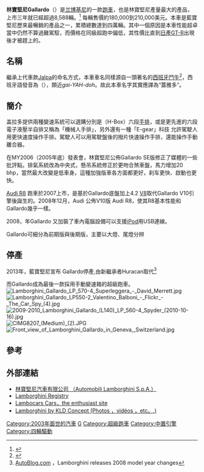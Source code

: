 {{NoteTA
|1=zh-hans:兰博基尼盖拉多;zh-hk:林寶堅尼Gallardo;zh-tw:藍寶堅尼Gallardo;
|2=zh-hans:兰博基尼;zh-hk:林寶堅尼;zh-tw:藍寶堅尼;
}}
{{Infobox Automobile
|name=林寶堅尼盖拉多
| image=[[File:Lamborghini_-_Gallardo_LP_560-4_-_Mondial_de_l'Automobile_de_Paris_2012_-_205.jpg|300px]]
|manufacturer=[[藍寶堅尼|藍寶堅尼]]
|class=超跑
|assembly={{ITA}}[[聖阿加塔-博洛涅塞|聖阿加塔-博洛涅塞]]
|body_style=双门双座
| production     = 2003-2013
| Successor      = [[藍寶堅尼_Huracán|藍寶堅尼 Huracán]]
|layout=全时四驱/中置引擎
|similar=[[法拉利599|法拉利599]]<br />[[奔驰SLR|奔驰SLR]]<br />[[雪佛兰科尔维特|雪佛兰科尔维特]]
| wheelbase      = 2,560 mm (100.8 in) 
| length         = 4,300 mm (169.3 in)
| width          = 1,900 mm (74.8 in) 
| height         = 1,165 mm (45.9 in) 
| engine         = 5.0 L V10<br />5.2 L V10
| transmission   = 6前速手排/6前速雙離合自手排
| rtrack         = 
| fuel_economy   = 
| related        =[[奥迪R8|奥迪R8]]<br />Lamborghini Concept S 
| designer       = [[卢希·敦克沃克|卢希·敦克沃克]]
| predecessor       = [[兰博基尼Jalpa|兰博基尼Jalpa]]
| successor         = [[兰博基尼Huracán|兰博基尼Huracán]]

}}

'''林寶堅尼Gallardo'''（{{lang-en|'''Lamborghini Gallardo'''}}）是[[兰博基尼|兰博基尼]]的一款[[跑車|跑車]]，也是林寶堅尼產量最大的產品，上市三年就已經超過8,588輛。<ref name="gallardo">{{cite web | url=http://www.lambocars.com/new/5000.htm | title=Automobili Lamborghini starts the year with production record of five thousandth Gallardo | work=lambocars.com | date=January 22, 2007 | accessdate=2010-03-29 | archive-date=2010-11-25 | archive-url=https://web.archive.org/web/20101125010109/http://lambocars.com/new/5000.htm | dead-url=no }}</ref> 每輛售價約180,000到210,000美元。本車是藍寶堅尼歷來最暢銷的產品之一，累積總數達到四萬輛。其中一個原因是本車性能超卓當中仍然不算過難駕馭，而價格在同級超跑中偏低，其性價比直到[[日產GT-R|日產GT-R]]出現後才被趕上的。

==名稱==
繼承上代車款[[兰博基尼Jalpa|Jalpa]]的命名方式，本車車名同樣源自一頭著名的[[西班牙|西班牙]][[鬥牛|鬥牛]]<ref>{{cite journal|last=Markus|first=Frank|title=Sant'Agata Bolognese to Zaragoza, the Heming-Way|journal=[[Motor_Trend|Motor Trend]]|date=2013-02|volume=65|issue=2|page=108|url=http://www.motortrend.com/features/travel/1202_search_of_lamborghini_aventador_death_in_the_afternoon/viewall.html|access-date=2018-01-22|archive-date=2015-09-09|archive-url=https://web.archive.org/web/20150909184537/http://www.motortrend.com/features/travel/1202_search_of_lamborghini_aventador_death_in_the_afternoon/viewall.html|dead-url=no}}</ref>，{{lang|es|Gallardo}}西班牙語發音為{{lang|es|ɡaˈʎaɾðo}}（{{IPAc-en|ɡ|aɪ|ˈ|j|ɑr|d|oʊ}}），類近''gai-YAH-doh''。故此本車名字其實應譯為“蓋雅多”。

==簡介==
盖拉多提供兩種變速系統可以選購分別是（H-Box）六段[[手排|手排]]，或是更先進的六段電子液壓半自排又稱為「機械人手排」，另外還有一種「E-gear」科技 允許駕駛人用更快速度操作手排。駕駛人可以用駕駛盤後的撥片快速操作手排，還能操作手動離合器。

在MY2006（2005年底）發表會，林寶堅尼公佈Gallardo SE版修正了媒體的一些批評點。排氣系統改為中央式，懸吊系統修正於更吻合煞車盤，馬力增加20 bhp，當然最大改變是低車身。這種加強版車各方面都更好，刹车更快、啟動也更快。

[[Audi_R8|Audi R8]] 跑車於2007上市，是基於Gallardo底盤加上4.2 [[V8|V8]]取代Gallardo V10引擎後誕生的。2008年12月，Audi 公佈V10版 Audi R8，使其R8基本性能和Gallardo幾乎一樣。

2008，年Gallardo 又加裝了車內電腦設備可以支援[[iPod|iPod]]用USB連線。

Gallardo可細分為前期版與後期版，主要以大燈、尾燈分辨

==停產==
2013年，藍寶堅尼宣布 Gallardo停產,由新繼承者Huracan取代<ref>[http://www.autoblog.com/2007/08/14/lamborghini-releases-2008-model-year-changes/ AutoBlog.com<!-- Bot generated title -->] {{Wayback|url=http://www.autoblog.com/2007/08/14/lamborghini-releases-2008-model-year-changes/ |date=20170930222503 }}，Lamborghini releases 2008 model year changes</ref>

而Gallardo成為最後一款採用手動變速箱的超級跑車。
[[File:Lamborghini_Gallardo_LP_570-4_Superleggera_-_David_Merrett.jpg|thumb]]
[[File:Lamborghini_Gallardo_LP550-2_Valentino_Balboni_-_Flickr_-_The_Car_Spy_(4).jpg|thumb]]
[[File:2009-2010_Lamborghini_Gallardo_(L140)_LP_560-4_Spyder_(2010-10-16).jpg|thumb]]
[[File:CIMG8207_(Medium)_(2).JPG|thumb]]
[[File:Front_view_of_Lamborghini_Gallardo_in_Geneva,_Switzerland.jpg|thumb]]

== 參考 ==
{{reflist}}


== 外部連結 ==
{{commonscat|Lamborghini Gallardo}}
* [http://www.lamborghini.com/ 林寶堅尼汽車有限公司 （Automobili Lamborghini S.p.A.）]{{Wayback|url=http://www.lamborghini.com/ |date=20110227224810 }}
* [http://www.lamborghiniregistry.com/ Lamborghini Registry] {{Wayback|url=http://www.lamborghiniregistry.com/ |date=20201209090723 }}
* [http://www.lambocars.com/ Lambocars Cars，the enthusiast site] {{Wayback|url=http://www.lambocars.com/ |date=20050508073938 }}
* [http://www.kldconcept.com/ Lamborghini by KLD Concept (Photos ，vidéos ，etc。.)] {{Wayback|url=http://www.kldconcept.com/ |date=20050728004627 }}
{{Lamborghini}}

[[Category:2003年面世的汽車|Category:2003年面世的汽車]]
[[Category:林寶堅尼車款|G]]
[[Category:超級跑車|Category:超級跑車]]
[[Category:中置引擎|Category:中置引擎]]
[[Category:四輪驅動|Category:四輪驅動]]